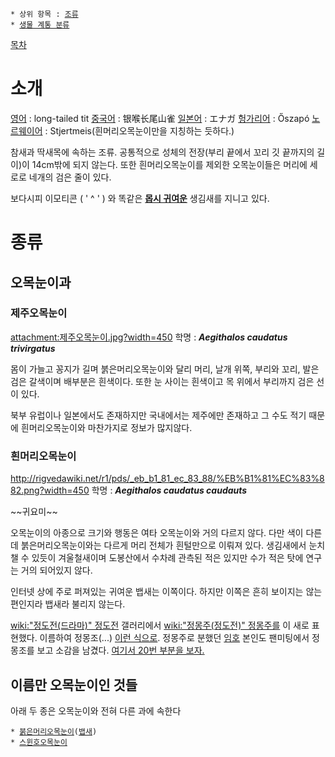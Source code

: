  * 상위 항목 : [[조류]]
 * [[생물 계통 분류]]

[[목차]]

= 소개 =
[[영어]] : long-tailed tit
[[중국어]] : 银喉长尾山雀
[[일본어]] : エナガ
[[헝가리어]] : Őszapó﻿
[[노르웨이어]] : Stjertmeis(흰머리오목눈이만을 지칭하는 듯하다.)

참새과 딱새목에 속하는 조류. 공통적으로 성체의 전장(부리 끝에서 꼬리 깃 끝까지의 길이)이 14cm밖에 되지 않는다. 또한 흰머리오목눈이를 제외한 오목눈이들은 머리에 세로로 네개의 검은 줄이 있다.

보다시피 이모티콘 ( ' ^ ' ) 와 똑같은 '''[[귀요미|몹시 귀여운]]''' 생김새를 지니고 있다.

= 종류 =
== 오목눈이과 ==
=== 제주오목눈이 ===
attachment:제주오목눈이.jpg?width=450
학명 : '''''Aegithalos caudatus trivirgatus'''''

몸이 가늘고 꽁지가 길며 붉은머리오목눈이와 달리 머리, 날개 위쪽, 부리와 꼬리, 발은 검은 갈색이며 배부분은 흰색이다. 또한 눈 사이는 흰색이고 목 위에서 부리까지 검은 선이 있다.

북부 유럽이나 일본에서도 존재하지만 국내에서는 제주에만 존재하고 그 수도 적기 때문에 흰머리오목눈이와 마찬가지로 정보가 많지않다.

=== 흰머리오목눈이 ===
http://rigvedawiki.net/r1/pds/_eb_b1_81_ec_83_88/%EB%B1%81%EC%83%882.png?width=450
학명 : '''''Aegithalos caudatus caudauts'''''

~~귀요미~~

오목눈이의 아종으로 크기와 행동은 여타 오목눈이와 거의 다르지 않다. 다만 색이 다른데 붉은머리오목눈이와는 다르게 머리 전체가 흰털만으로 이뤄져 있다. 생김새에서 눈치챌 수 있듯이 겨울철새이며 도봉산에서 수차례 관측된 적은 있지만 수가 적은 탓에 연구는 거의 되어있지 않다.

인터넷 상에 주로 퍼져있는 귀여운 뱁새는 이쪽이다. 하지만 이쪽은 흔히 보이지는 않는 편인지라 뱁새라 불리지 않는다. 

[[wiki:"정도전(드라마)" 정도전]] 갤러리에서 [[wiki:"정몽주(정도전)" 정몽주]]를 이 새로 표현했다. 이름하여 정몽조(...) [http://gall.dcinside.com/board/view/?id=jeongdojeon&no=109858&page=1 이런 식으로]. 정몽주로 분했던 [[임호]] 본인도 팬미팅에서 정몽조를 보고 소감을 남겼다. [http://gall.dcinside.com/board/view/?id=jeongdojeon&no=112199&page=1&search_pos=&s_type=search_all&s_keyword=%EC%A0%95%EB%AA%BD%EC%A1%B0 여기서 20번 부분을 보자.]

== 이름만 오목눈이인 것들 ==

아래 두 종은 오목눈이와 전혀 다른 과에 속한다

 * [[붉은머리오목눈이]]([[뱁새]])
 * [[스윈호오목눈이]]
